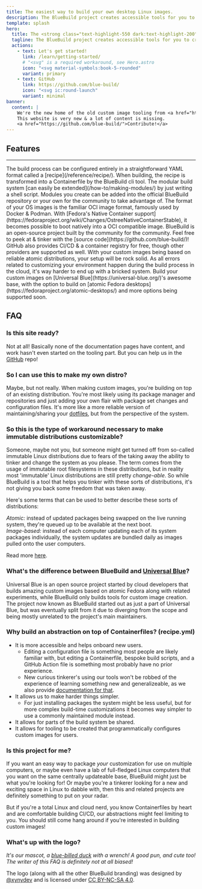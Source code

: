 ```yaml
---
title: The easiest way to build your own desktop Linux images.
description: The BlueBuild project creates accessible tools for you to create, configure & build custom images of atomic Fedora distributions.
template: splash
hero:
  title: The <strong class="text-highlight-550 dark:text-highlight-200">easiest</strong> way to build your own desktop Linux images.
  tagline: The BlueBuild project creates accessible tools for you to create, configure & build custom images of atomic Fedora distributions.
  actions:
    - text: Let's get started!
      link: /learn/getting-started/
      # "<svg" is a required workaround, see Hero.astro
      icon: "<svg material-symbols:book-5-rounded"
      variant: primary
    - text: GitHub
      link: https://github.com/blue-build/
      icon: "<svg ic:round-launch"
      variant: minimal
banner:
  content: | 
    We're the new home of the old custom image tooling from <a href="https://universal-blue.org/">Universal Blue</a>.
    This website is very new & a lot of content is missing. 
    <a href="https://github.com/blue-build/">Contribute!</a>
---
```



## Features

<hr class="opacity-0"/>
<CardGrid stagger>
	<Card title="Easy configuration" icon="material-symbols:edit-outline-rounded">
		The build process can be configured entirely in a straightforward YAML format called a [recipe](/reference/recipe/).
    When building, the recipe is transformed into a Containerfile by the BlueBuild cli tool.
	</Card>
	<Card title="Totally extensible" icon="material-symbols:extension-rounded">
		The modular build system [can easily be extended](/how-to/making-modules/) by just writing a shell script.
    Modules you create can be added into the official BlueBuild repository or your own for the community to take advantage of.
	</Card>
	<Card title="Based on well-known standards" icon="material-symbols:book-2-rounded">
		The format of your OS images is the familiar OCI image format, famously used by Docker & Podman.
    With [Fedora's Native Container support](https://fedoraproject.org/wiki/Changes/OstreeNativeContainerStable), it becomes possible to boot natively into a OCI compatible image.
	</Card>
	<Card title="Free & open-source" icon="ri:open-source-fill">
		BlueBuild is an open-source project built by the community for the community.
    Feel free to peek at & tinker with the [source code](https://github.com/blue-build/)!
    GitHub also provides CI/CD & a container registry for free, though other providers are supported as well.
	</Card>
  <Card title="Effortless reliability" icon="ph:scales-bold">
		With your custom images being based on reliable atomic distributions, your setup will be rock solid.
    As all errors related to customizing your environment happen during the build process in the cloud, it's way harder to end up with a bricked system.
	</Card>
  <Card title="Build on the best" icon="material-symbols:stacks-rounded">
    Build your custom images on [Universal Blue](https://universal-blue.org/)'s awesome base, with the option to build on [atomic Fedora desktops](https://fedoraproject.org/atomic-desktops/) and more options being supported soon.
  </Card>
</CardGrid>

## FAQ

### Is this site ready?

Not at all! Basically none of the documentation pages have content, and work hasn't even started on the tooling part.
But you can help us in the [GitHub](https://github.com/blue-build/website) repo!

### So I can use this to make my own distro?

Maybe, but not really. When making custom images, you're building on top of an existing distribution. You're most likely using its package manager and repositories and just adding your own flair with package set changes and configuration files. It's more like a more reliable version of maintaining/sharing your [dotfiles](https://wiki.archlinux.org/title/Dotfiles), but from the perspective of the system.

### So this is the type of workaround necessary to make immutable distributions customizable?

Someone, maybe not you, but someone might get turned off from so-called immutable Linux distributions due to fears of the taking away the ability to tinker and change the system as you please. The term comes from the usage of immutable root filesystems in these distributions, but in reality most 'immutable' Linux distributions are still pretty _change-able_. So while BlueBuild is a tool that helps you tinker with these sorts of distributions, it's not giving you back some freedom that was taken away.

Here's some terms that can be used to better describe these sorts of distributions:

_Atomic:_ instead of updated packages being swapped on the live running system, they're queued up to be available at the next boot.  
_Image-based:_ instead of each computer updating each of its system packages individually, the system updates are bundled daily as images pulled onto the user computers.

Read more [here](https://blog.verbum.org/2020/08/22/immutable-%E2%86%92-reprovisionable-anti-hysteresis/?ref=blue-build.org).

### What's the difference between BlueBuild and [Universal Blue](https://universal-blue.org/)?

Universal Blue is an open source project started by cloud developers that builds amazing custom images based on atomic Fedora along with related experiments, while BlueBuild only builds tools for custom image creation.
The project now known as BlueBuild started out as just a part of Universal Blue, but was eventually split from it due to diverging from the scope and being mostly unrelated to the project's main maintainers.

### Why build an abstraction on top of Containerfiles? (recipe.yml)

- It is more accessible and helps onboard new users. 
  - Editing a configuration file is something most people are likely familiar with, but editing a Containerfile, bespoke build scripts, and a GitHub Action file is something most probably have no prior experience.
  - New curious tinkerer's using our tools won't be robbed of the experience of learning something new and generalizeable, as we also provide [documentation for that](/how-to/from-scratch/).
- It allows us to make harder things simpler.
  - For just installing packages the system might be less useful, but for more complex build-time customizations it becomes way simpler to use a commonly maintained module instead.
- It allows for parts of the build system be shared.
- It allows for tooling to be created that programmatically configures custom images for users.

### Is this project for me?

If you want an easy way to package _your_ customization for use on multiple computers, or maybe even have a lab of full-fledged Linux computers that you want on the same centrally updateable base, BlueBuild might just be what you're looking for! Or maybe you're a tinkerer looking for a new and exciting space in Linux to dabble with, then this and related projects are definitely something to put on your radar.

But if you're a total Linux and cloud nerd, you know Containerfiles by heart and are comfortable building CI/CD, our abstractions might feel limiting to you. You should still come hang around if you're interested in building custom images!

### What's up with the logo?

_It's our mascot, a [blue-billed duck](https://en.wikipedia.org/wiki/Blue-billed_duck) with a wrench! A good pun, and cute too! The writer of this FAQ is definitely not at all biased!_

The logo (along with all the other BlueBuild branding) was designed by [@xynydev](https://github.com/xynydev) and is licensed under [CC BY-NC-SA 4.0](https://creativecommons.org/licenses/by-nc-sa/4.0/).
